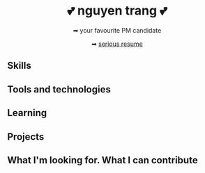 
<Layout pageTitle = "Trang | Resume">

<Center>

# 💕 nguyen trang 💕
➡ your favourite PM candidate

➡ [serious resume]()

</Center>

## Skills

## Tools and technologies

## Learning

## Projects

## What I'm looking for. What I can contribute

</Layout>